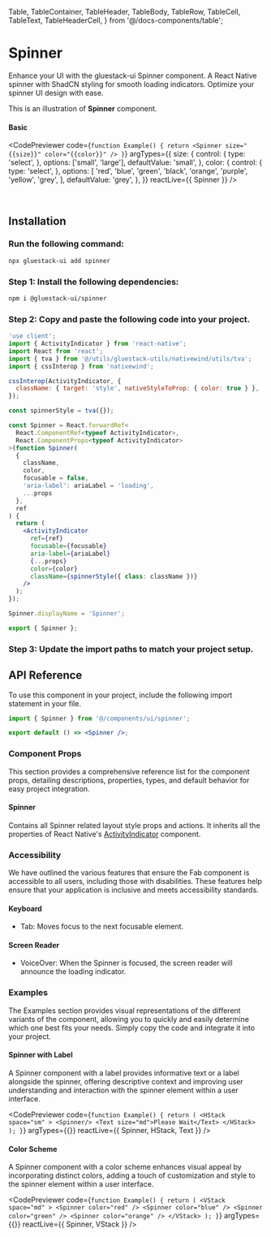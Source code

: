 
  Table,
  TableContainer,
  TableHeader,
  TableBody,
  TableRow,
  TableCell,
  TableText,
  TableHeaderCell,
} from '@/docs-components/table';

# Spinner

Enhance your UI with the gluestack-ui Spinner component. A React Native spinner with ShadCN styling for smooth loading indicators. Optimize your spinner UI design with ease.

This is an illustration of **Spinner** component.

#### Basic

<CodePreviewer
  code={`function Example() {
  return <Spinner size="{{size}}" color="{{color}}" />
}`}
  argTypes={{
    size: {
      control: {
        type: 'select',
      },
      options: ['small', 'large'],
      defaultValue: 'small',
    },
    color: {
      control: {
        type: 'select',
      },
      options: [
        'red',
        'blue',
        'green',
        'black',
        'orange',
        'purple',
        'yellow',
        'grey',
      ],
      defaultValue: 'grey',
    },
  }}
  reactLive={{ Spinner }}
/>

<br />

## Installation

<Tabs >
  <TabItem label="CLI">

### Run the following command:

```bash
npx gluestack-ui add spinner
```

  </TabItem>
  <TabItem label="Manual">

### Step 1: Install the following dependencies:

```bash
npm i @gluestack-ui/spinner
```

### Step 2: Copy and paste the following code into your project.

```jsx
'use client';
import { ActivityIndicator } from 'react-native';
import React from 'react';
import { tva } from '@/utils/gluestack-utils/nativewind/utils/tva';
import { cssInterop } from 'nativewind';

cssInterop(ActivityIndicator, {
  className: { target: 'style', nativeStyleToProp: { color: true } },
});

const spinnerStyle = tva({});

const Spinner = React.forwardRef<
  React.ComponentRef<typeof ActivityIndicator>,
  React.ComponentProps<typeof ActivityIndicator>
>(function Spinner(
  {
    className,
    color,
    focusable = false,
    'aria-label': ariaLabel = 'loading',
    ...props
  },
  ref
) {
  return (
    <ActivityIndicator
      ref={ref}
      focusable={focusable}
      aria-label={ariaLabel}
      {...props}
      color={color}
      className={spinnerStyle({ class: className })}
    />
  );
});

Spinner.displayName = 'Spinner';

export { Spinner };

```

### Step 3: Update the import paths to match your project setup.

</TabItem>
</Tabs>

## API Reference

To use this component in your project, include the following import statement in your file.

```jsx
import { Spinner } from '@/components/ui/spinner';
```

```jsx
export default () => <Spinner />;
```

### Component Props

This section provides a comprehensive reference list for the component props, detailing descriptions, properties, types, and default behavior for easy project integration.

#### Spinner

Contains all Spinner related layout style props and actions.
It inherits all the properties of React Native's [ActivityIndicator](https://reactnative.dev/docs/activityindicator) component.

### Accessibility

We have outlined the various features that ensure the Fab component is accessible to all users, including those with disabilities. These features help ensure that your application is inclusive and meets accessibility standards.

#### Keyboard

- Tab: Moves focus to the next focusable element.

#### Screen Reader

- VoiceOver: When the Spinner is focused, the screen reader will announce the loading indicator.

### Examples

The Examples section provides visual representations of the different variants of the component, allowing you to quickly and easily determine which one best fits your needs. Simply copy the code and integrate it into your project.

#### Spinner with Label

A Spinner component with a label provides informative text or a label alongside the spinner, offering descriptive context and improving user understanding and interaction with the spinner element within a user interface.

<CodePreviewer
  code={`function Example() {
  return (
    <HStack space="sm" >
          <Spinner/>
          <Text size="md">Please Wait</Text>
        </HStack>
  );
}`}
  argTypes={{}}
  reactLive={{ Spinner, HStack, Text }}
/>

#### Color Scheme

A Spinner component with a color scheme enhances visual appeal by incorporating distinct colors, adding a touch of customization and style to the spinner element within a user interface.

<CodePreviewer
  code={`function Example() {
  return (
    <VStack space="md" >
        <Spinner color="red" />
        <Spinner color="blue" />
        <Spinner color="green" />
        <Spinner color="orange" />
      </VStack>
  );
}`}
  argTypes={{}}
  reactLive={{ Spinner, VStack }}
/>
